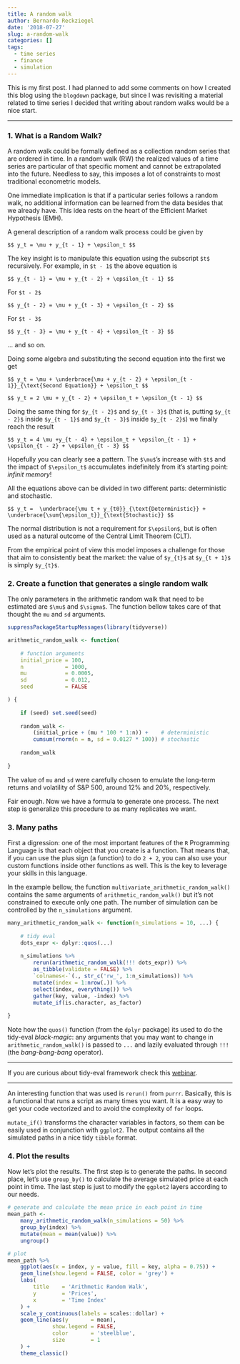 ```yaml
---
title: A random walk
author: Bernardo Reckziegel
date: '2018-07-27'
slug: a-random-walk
categories: []
tags:
  - time series
  - finance
  - simulation
---
```


This is my first post. I had planned to add some comments on how I created this blog using the `blogdown` package, but since I was revisiting a material related to time series I decided that writing about random walks would be a nice start. 

*** 

### 1. What is a Random Walk?

A random walk could be formally defined as a collection random series that are ordered in time. In a random walk (RW) the realized values of a time series are particular of that specific moment and cannot be extrapolated into the future. Needless to say, this imposes a lot of constraints to most traditional econometric models. 

One immediate implication is that if a particular series follows a random walk, no additional information can be learned from the data besides that we already have. This idea rests on the heart of the Efficient Market Hypothesis (EMH). 

A general description of a random walk process could be given by

`$$ y_t = \mu + y_{t - 1} + \epsilon_t $$`

The key insight is to manipulate this equation using the subscript `$t$` recursively. For example, in `$t - 1$` the above equation is

`$$ y_{t - 1} = \mu + y_{t - 2} + \epsilon_{t - 1} $$`

For `$t - 2$`

`$$ y_{t - 2} = \mu + y_{t - 3} + \epsilon_{t - 2} $$`

For `$t - 3$`

`$$ y_{t - 3} = \mu + y_{t - 4} + \epsilon_{t - 3} $$`

... and so on. 

Doing some algebra and substituting the second equation into the first we get

`$$ y_t = \mu + \underbrace{\mu + y_{t - 2} + \epsilon_{t - 1}}_{\text{Second Equation}} + \epsilon_t $$`

`$$ y_t = 2 \mu + y_{t - 2} + \epsilon_t + \epsilon_{t - 1} $$`

Doing the same thing for `$y_{t - 2}$` and `$y_{t - 3}$` (that is, putting `$y_{t - 2}$` inside `$y_{t - 1}$` and `$y_{t - 3}$` inside `$y_{t - 2}$`) we finally reach the result

`$$ y_t = 4 \mu +y_{t - 4} + \epsilon_t + \epsilon_{t - 1} + \epsilon_{t - 2} + \epsilon_{t - 3} $$`
    
Hopefully you can clearly see a pattern. The `$\mu$`'s increase with `$t$` and the impact of `$\epsilon_t$` accumulates indefinitely from it's starting point: *infinit memory*!

All the equations above can be divided in two different parts: deterministic and stochastic.

`$$ y_t =  \underbrace{\mu t + y_{t0}}_{\text{Deterministic}} + \underbrace{\sum{\epsilon_t}}_{\text{Stochastic}} $$`

The normal distribution is not a requirement for `$\epsilon$`, but is often used as a natural outcome of the Central Limit Theorem (CLT). 

From the empirical point of view this model imposes a challenge for those that aim to consistently beat the market: the value of `$y_{t}$` at `$y_{t + 1}$` is simply `$y_{t}$`. 


### 2. Create a function that generates a single random walk

The only parameters in the arithmetic random walk that need to be estimated are `$\mu$` and `$\sigma$`. The function bellow takes care of that thought the `mu` and `sd` arguments.


```r

suppressPackageStartupMessages(library(tidyverse))

arithmetic_random_walk <- function(
    
    # function arguments
    initial_price = 100, 
    n             = 1000, 
    mu            = 0.0005, 
    sd            = 0.012, 
    seed          = FALSE

) {
    
    if (seed) set.seed(seed)
    
    random_walk <- 
        (initial_price + (mu * 100 * 1:n)) +    # deterministic
        cumsum(rnorm(n = n, sd = 0.0127 * 100)) # stochastic 
    
    random_walk 
    
}

```


The value of `mu` and `sd` were carefully chosen to emulate the long-term returns and volatility of S&P 500, around 12% and 20%, respectively.  

Fair enough. Now we have a formula to generate one process. The next step is generalize this procedure to as many replicates we want. 


### 3. Many paths

First a digression: one of the most important features of the `R` Programming Language is that each object that you create is a function. That means that, if you can use the plus sign (a function) to do `2 + 2`, you can also use your custom functions inside other functions as well. This is the key to leverage your skills in this language. 

In the example bellow, the function `multivariate_arithmetic_random_walk()` contains the same arguments of `arithmetic_random_walk()` but it's not constrained to execute only one path. The number of simulation can be controlled by the `n_simulations` argument. 

```r

many_arithmetic_random_walk <- function(n_simulations = 10, ...) {
    
    # tidy eval 
    dots_expr <- dplyr::quos(...)
    
    n_simulations %>%
        rerun(arithmetic_random_walk(!!! dots_expr)) %>% 
        as_tibble(validate = FALSE) %>% 
        `colnames<-`(., str_c('rw_', 1:n_simulations)) %>% 
        mutate(index = 1:nrow(.)) %>%
        select(index, everything()) %>% 
        gather(key, value, -index) %>% 
        mutate_if(is.character, as_factor)
    
}

```


Note how the `quos()` function (from the `dplyr` package) its used to do the tidy-eval *black-magic*: any arguments that you may want to change in `arithmetic_random_walk()` is passed to `...` and lazily evaluated through `!!!` (the *bang-bang-bang* operator). 


***

If you are curious about tidy-eval framework check this [webinar](https://www.rstudio.com/resources/webinars/tidy-eval/).

***


An interesting function that was used is `rerun()` from `purrr`. Basically, this is a functional that runs a script as many times you want. It is a easy way to get your code vectorized and to avoid the complexity of `for` loops.

`mutate_if()` transforms the character variables in factors, so them can be easily used in conjunction with `ggplot2`. The output contains all the simulated paths in a nice tidy `tibble` format. 


### 4. Plot the results

Now let's plot the results. The first step is to generate the paths. In second place, let's use `group_by()` to calculate the average simulated price at each point in time. The last step is just to modify the `ggplot2` layers according to our needs. 

```r

# generate and calculate the mean price in each point in time
mean_path <- 
    many_arithmetic_random_walk(n_simulations = 50) %>% 
    group_by(index) %>%
    mutate(mean = mean(value)) %>% 
    ungroup()

# plot
mean_path %>% 
    ggplot(aes(x = index, y = value, fill = key, alpha = 0.75)) + 
    geom_line(show.legend = FALSE, color = 'grey') + 
    labs(
        title    = 'Arithmetic Random Walk', 
        y        = 'Prices', 
        x        = 'Time Index'
    ) + 
    scale_y_continuous(labels = scales::dollar) +
    geom_line(aes(y       = mean),
              show.legend = FALSE,
              color       = 'steelblue',
              size        = 1
    ) +
    theme_classic()

```


